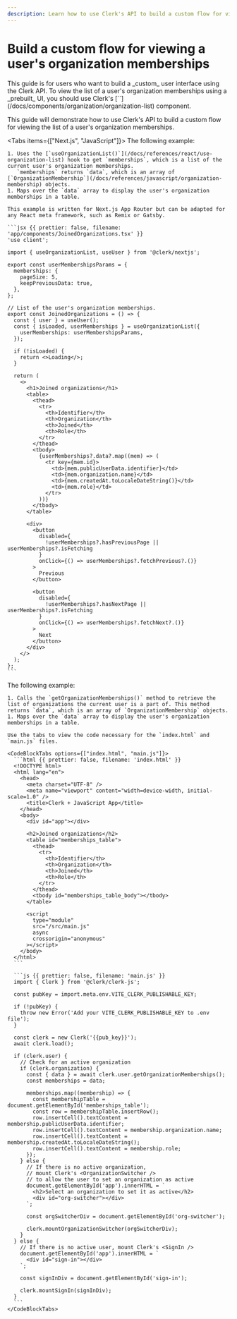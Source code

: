 ```yaml
---
description: Learn how to use Clerk's API to build a custom flow for viewing a user's organization memberships.
---
```


# Build a custom flow for viewing a user's organization memberships

<Callout type="danger">
  This guide is for users who want to build a _custom_ user interface using the Clerk API. To view the list of a user's organization memberships using a _prebuilt_ UI, you should use Clerk's [`<OrganizationList/>`](/docs/components/organization/organization-list) component.
</Callout>

This guide will demonstrate how to use Clerk's API to build a custom flow for viewing the list of a user's organization memberships.

<Tabs items={["Next.js", "JavaScript"]}>
  <Tab>
    The following example:

    1. Uses the [`useOrganizationList()`](/docs/references/react/use-organization-list) hook to get `memberships`, which is a list of the current user's organization memberships.
       `memberships` returns `data`, which is an array of [`OrganizationMembership`](/docs/references/javascript/organization-membership) objects.
    1. Maps over the `data` array to display the user's organization memberships in a table.

    This example is written for Next.js App Router but can be adapted for any React meta framework, such as Remix or Gatsby.

    ```jsx {{ prettier: false, filename: 'app/components/JoinedOrganizations.tsx' }}
    'use client';

    import { useOrganizationList, useUser } from '@clerk/nextjs';

    export const userMembershipsParams = {
      memberships: {
        pageSize: 5,
        keepPreviousData: true,
      },
    };

    // List of the user's organization memberships.
    export const JoinedOrganizations = () => {
      const { user } = useUser();
      const { isLoaded, userMemberships } = useOrganizationList({
        userMemberships: userMembershipsParams,
      });

      if (!isLoaded) {
        return <>Loading</>;
      }

      return (
        <>
          <h1>Joined organizations</h1>
          <table>
            <thead>
              <tr>
                <th>Identifier</th>
                <th>Organization</th>
                <th>Joined</th>
                <th>Role</th>
              </tr>
            </thead>
            <tbody>
              {userMemberships?.data?.map((mem) => (
                <tr key={mem.id}>
                  <td>{mem.publicUserData.identifier}</td>
                  <td>{mem.organization.name}</td>
                  <td>{mem.createdAt.toLocaleDateString()}</td>
                  <td>{mem.role}</td>
                </tr>
              ))}
            </tbody>
          </table>

          <div>
            <button
              disabled={
                !userMemberships?.hasPreviousPage || userMemberships?.isFetching
              }
              onClick={() => userMemberships?.fetchPrevious?.()}
            >
              Previous
            </button>

            <button
              disabled={
                !userMemberships?.hasNextPage || userMemberships?.isFetching
              }
              onClick={() => userMemberships?.fetchNext?.()}
            >
              Next
            </button>
          </div>
        </>
      );
    };
    ```
  </Tab>

  <Tab>
    The following example:

    1. Calls the `getOrganizationMemberships()` method to retrieve the list of organizations the current user is a part of. This method returns `data`, which is an array of `OrganizationMembership` objects.
    1. Maps over the `data` array to display the user's organization memberships in a table.

    Use the tabs to view the code necessary for the `index.html` and `main.js` files.

    <CodeBlockTabs options={["index.html", "main.js"]}>
      ```html {{ prettier: false, filename: 'index.html' }}
      <!DOCTYPE html>
      <html lang="en">
        <head>
          <meta charset="UTF-8" />
          <meta name="viewport" content="width=device-width, initial-scale=1.0" />
          <title>Clerk + JavaScript App</title>
        </head>
        <body>
          <div id="app"></div>

          <h2>Joined organizations</h2>
          <table id="memberships_table">
            <thead>
              <tr>
                <th>Identifier</th>
                <th>Organization</th>
                <th>Joined</th>
                <th>Role</th>
              </tr>
            </thead>
            <tbody id="memberships_table_body"></tbody>
          </table>

          <script
            type="module"
            src="/src/main.js"
            async
            crossorigin="anonymous"
          ></script>
        </body>
      </html>
      ```

      ```js {{ prettier: false, filename: 'main.js' }}
      import { Clerk } from '@clerk/clerk-js';

      const pubKey = import.meta.env.VITE_CLERK_PUBLISHABLE_KEY;

      if (!pubKey) {
        throw new Error('Add your VITE_CLERK_PUBLISHABLE_KEY to .env file');
      }

      const clerk = new Clerk('{{pub_key}}');
      await clerk.load();

      if (clerk.user) {
        // Check for an active organization
        if (clerk.organization) {
          const { data } = await clerk.user.getOrganizationMemberships();
          const memberships = data;

          memberships.map((membership) => {
            const membershipTable = document.getElementById('memberships_table');
            const row = membershipTable.insertRow();
            row.insertCell().textContent = membership.publicUserData.identifier;
            row.insertCell().textContent = membership.organization.name;
            row.insertCell().textContent = membership.createdAt.toLocaleDateString();
            row.insertCell().textContent = membership.role;
          });
        } else {
          // If there is no active organization,
          // mount Clerk's <OrganizationSwitcher />
          // to allow the user to set an organization as active
          document.getElementById('app').innerHTML = `
            <h2>Select an organization to set it as active</h2>
            <div id="org-switcher"></div>
          `;

          const orgSwitcherDiv = document.getElementById('org-switcher');

          clerk.mountOrganizationSwitcher(orgSwitcherDiv);
        }
      } else {
        // If there is no active user, mount Clerk's <SignIn />
        document.getElementById('app').innerHTML = `
          <div id="sign-in"></div>
        `;

        const signInDiv = document.getElementById('sign-in');

        clerk.mountSignIn(signInDiv);
      }
      ```
    </CodeBlockTabs>
  </Tab>
</Tabs>
